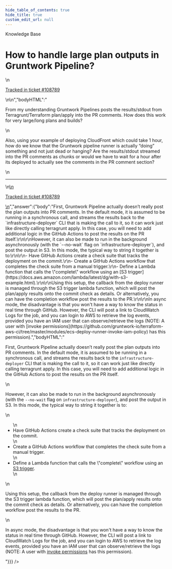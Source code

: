 ```yaml
---
hide_table_of_contents: true
hide_title: true
custom_edit_url: null
---
```



<head>
  <link rel="canonical" href="https://github.com/gruntwork-io/knowledge-base/discussions/473" />
</head>

<CenterLayout>
<span className="searchCategory">Knowledge Base</span>
<h1>How to handle large plan outputs in Gruntwork Pipeline?</h1>
<GitHub discussion={{"id":"D_kwDOF8slf84AP1YF","number":473,"author":{"login":"yorinasub17"},"title":"How to handle large plan outputs in Gruntwork Pipeline?","body":"\nFrom my understanding Gruntwork Pipelines posts the results/stdout from Terragrunt/Terraform plan/apply into the PR comments. How does this work for very large/long plans and builds?\r\n\r\nAlso, using your example of deploying CloudFront which could take 1 hour, how do we know that the Gruntwork pipeline runner is actually “doing” something and not just dead or hanging? Are the results/stdout streamed into the PR comments as chunks or would we have to wait for a hour after its deployed to actually see the comments in the PR comment section?\n\n---\n\n<ins datetime=\"2022-06-16T14:47:01Z\">\n  <p><a href=\"https://support.gruntwork.io/hc/requests/108789\">Tracked in ticket #108789</a></p>\n</ins>\n","bodyHTML":"<p dir=\"auto\">From my understanding Gruntwork Pipelines posts the results/stdout from Terragrunt/Terraform plan/apply into the PR comments. How does this work for very large/long plans and builds?</p>\n<p dir=\"auto\">Also, using your example of deploying CloudFront which could take 1 hour, how do we know that the Gruntwork pipeline runner is actually “doing” something and not just dead or hanging? Are the results/stdout streamed into the PR comments as chunks or would we have to wait for a hour after its deployed to actually see the comments in the PR comment section?</p>\n<hr>\n<ins datetime=\"2022-06-16T14:47:01Z\">\n  <p dir=\"auto\"><a href=\"https://support.gruntwork.io/hc/requests/108789\" rel=\"nofollow\">Tracked in ticket #108789</a></p>\n</ins>","answer":{"body":"First, Gruntwork Pipeline actually doesn’t really post the plan outputs into PR comments. In the default mode, it is assumed to be running in a synchronous call, and streams the results back to the `infrastructure-deployer` CLI that is making the call to it, so it can work just like directly calling terragrunt apply. In this case, you will need to add additional logic in the GitHub Actions to post the results on the PR itself.\r\n\r\nHowever, it can also be made to run in the background asynchronously (with the `--no-wait` flag on `infrastructure-deployer`), and post the output in S3. In this mode, the typical way to string it together is to:\r\n\r\n- Have GitHub Actions create a check suite that tracks the deployment on the commit.\r\n- Create a GitHub Actions workflow that completes the check suite from a manual trigger.\r\n- Define a Lambda function that calls the \"complete\" workflow using an [S3 trigger](https://docs.aws.amazon.com/lambda/latest/dg/with-s3-example.html).\r\n\r\nUsing this setup, the callback from the deploy runner is managed through the S3 trigger lambda function, which will post the plan/apply results onto the commit check as details. Or alternatively, you can have the completion workflow post the results to the PR.\r\n\r\nIn async mode, the disadvantage is that you won't have a way to know the status in real time through GitHub. However, the CLI will post a link to CloudWatch Logs for the job, and you can login to AWS to retrieve the log events, provided you have an IAM user that can observe/retrieve the logs (NOTE: A user with [invoke permissions](https://github.com/gruntwork-io/terraform-aws-ci/tree/master/modules/ecs-deploy-runner-invoke-iam-policy) has this permission).","bodyHTML":"<p dir=\"auto\">First, Gruntwork Pipeline actually doesn’t really post the plan outputs into PR comments. In the default mode, it is assumed to be running in a synchronous call, and streams the results back to the <code class=\"notranslate\">infrastructure-deployer</code> CLI that is making the call to it, so it can work just like directly calling terragrunt apply. In this case, you will need to add additional logic in the GitHub Actions to post the results on the PR itself.</p>\n<p dir=\"auto\">However, it can also be made to run in the background asynchronously (with the <code class=\"notranslate\">--no-wait</code> flag on <code class=\"notranslate\">infrastructure-deployer</code>), and post the output in S3. In this mode, the typical way to string it together is to:</p>\n<ul dir=\"auto\">\n<li>Have GitHub Actions create a check suite that tracks the deployment on the commit.</li>\n<li>Create a GitHub Actions workflow that completes the check suite from a manual trigger.</li>\n<li>Define a Lambda function that calls the \"complete\" workflow using an <a href=\"https://docs.aws.amazon.com/lambda/latest/dg/with-s3-example.html\" rel=\"nofollow\">S3 trigger</a>.</li>\n</ul>\n<p dir=\"auto\">Using this setup, the callback from the deploy runner is managed through the S3 trigger lambda function, which will post the plan/apply results onto the commit check as details. Or alternatively, you can have the completion workflow post the results to the PR.</p>\n<p dir=\"auto\">In async mode, the disadvantage is that you won't have a way to know the status in real time through GitHub. However, the CLI will post a link to CloudWatch Logs for the job, and you can login to AWS to retrieve the log events, provided you have an IAM user that can observe/retrieve the logs (NOTE: A user with <a href=\"https://github.com/gruntwork-io/terraform-aws-ci/tree/master/modules/ecs-deploy-runner-invoke-iam-policy\">invoke permissions</a> has this permission).</p>"}}} />

</CenterLayout>
  

<!-- ##DOCS-SOURCER-START
{
  "sourcePlugin": "github-discussions",
  "hash": "ca3b1e7e39a4598a520577ceed7fb40b"
}
##DOCS-SOURCER-END -->

